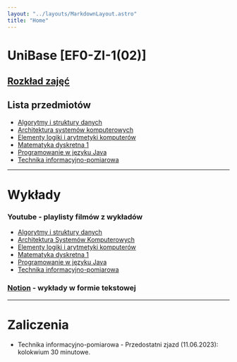 ```yaml
---
layout: "../layouts/MarkdownLayout.astro"
title: "Home"
---
```


# UniBase [EF0-ZI-1(02)]

## [**Rozkład zajęć**](https://weii.prz.edu.pl/fcp/HGBUKOQtTKlQhbx08SlkTVRZeUTgtCgg9ACFDC0RGTXhBG1gnBVcoFW8SBDRKHg/6/public/pliki/madam/lato2023/1fi.pdf#page=2)

## Lista przedmiotów

- [Algorytmy i struktury danych](/przedmioty/algorytmy-i-struktury-danych)
- [Architektura systemów komputerowych](/przedmioty/architektura-systemów-komputerowych)
- [Elementy logiki i arytmetyki komputerów](/przedmioty/elementy-logiki-i-arytmetyki-komputerów)
- [Matematyka dyskretna 1](/przedmioty/matematyka-dyskretna-1)
- [Programowanie w języku Java](/przedmioty/programowanie-w-języku-java)
- [Technika informacyjno-pomiarowa](/przedmioty/technika-informacyjno-pomiarowa)

---

<h1 id="wyklady">Wykłady</h1>

### **Youtube** - playlisty filmów z wykładów

- [Algorytmy i struktury danych](https://www.youtube.com/playlist?list=PLxnzOnUpNzMBnLVsncQvUQikhwiMn4r3I)
- [Architektura Systemów Komputerowych](https://www.youtube.com/playlist?list=PLxnzOnUpNzMBcamvzq0ktoyRrVv7d7crM)
- [Elementy logiki i arytmetyki komputerów](https://www.youtube.com/playlist?list=PLxnzOnUpNzMAvL1udN8UGa1Mt_JcosjOx)
- [Matematyka dyskretna 1](https://www.youtube.com/playlist?list=PLxnzOnUpNzMCBngo5cntWZPrCtTiSSSZF)
- [Programowanie w języku Java](https://www.youtube.com/playlist?list=PLxnzOnUpNzMBdvsYbqp4fe9tS5YmHTHO-)
- [Technika informacyjno-pomiarowa](https://www.youtube.com/playlist?list=PLxnzOnUpNzMAAeX1KSctnOTJul-Zk29bP)

### [**Notion**](https://www.notion.so/c1bc23bc0da841e78e3a4ae7aa1fb8a5?v=d06394825921465baf4a3a6cd41ebaf5) - wykłady w formie tekstowej

---

<h1 id="zaliczenia">Zaliczenia</h1>

- Technika informacyjno-pomiarowa - Przedostatni zjazd (11.06.2023): kolokwium 30 minutowe.
